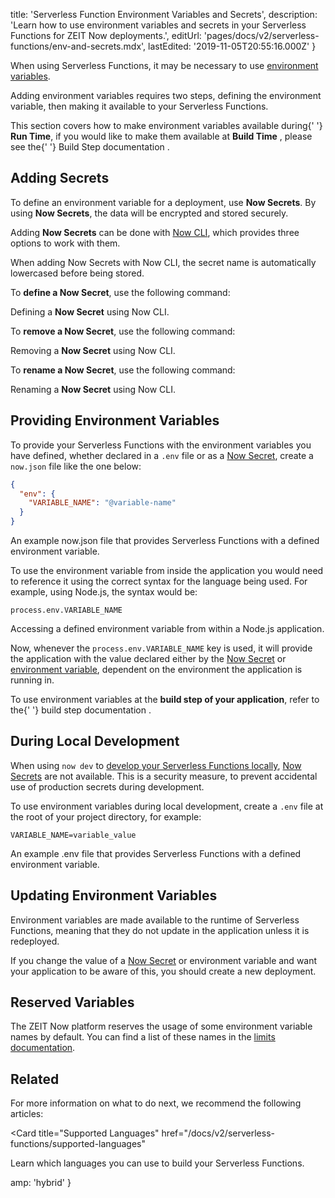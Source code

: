 
  title: 'Serverless Function Environment Variables and Secrets',
  description:
    'Learn how to use environment variables and secrets in your Serverless Functions for ZEIT Now deployments.',
  editUrl: 'pages/docs/v2/serverless-functions/env-and-secrets.mdx',
  lastEdited: '2019-11-05T20:55:16.000Z'
}

When using Serverless Functions, it may be necessary to use [environment variables](https://en.wikipedia.org/wiki/Environment_variable).

Adding environment variables requires two steps, defining the environment variable, then making it available to your Serverless Functions.

<Note>
  This section covers how to make environment variables available during{' '}
  <b>Run Time</b>, if you would like to make them available at <b>Build Time</b>
  , please see the{' '}
  <Link href="/docs/v2/build-step/#using-environment-variables-and-secrets">
    Build Step documentation
  </Link>
  .
</Note>

## Adding Secrets

To define an environment variable for a deployment, use **Now Secrets**. By using **Now Secrets**, the data will be encrypted and stored securely.

Adding **Now Secrets** can be done with [Now CLI](/download), which provides three options to work with them.

<Note>
  When adding Now Secrets with Now CLI, the secret name is automatically
  lowercased before being stored.
</Note>

To **define a Now Secret**, use the following command:

<Snippet dark text="now secrets add <secret-name> <secret-value>" />
<Caption>Defining a <b>Now Secret</b> using <Link href="/download">Now CLI</Link>.</Caption>

To **remove a Now Secret**, use the following command:

<Snippet dark text="now secrets rm <secret-name>" />
<Caption>Removing a <b>Now Secret</b> using <Link href="/download">Now CLI</Link>.</Caption>

To **rename a Now Secret**, use the following command:

<Snippet dark text="now secrets rename <secret-name> <new-name>" />
<Caption>Renaming a <b>Now Secret</b> using <Link href="/download">Now CLI</Link>.</Caption>

## Providing Environment Variables

To provide your Serverless Functions with the environment variables you have defined, whether declared in a `.env` file or as a [Now Secret](#adding-secrets), create a `now.json` file like the one below:

```json
{
  "env": {
    "VARIABLE_NAME": "@variable-name"
  }
}
```

<Caption>
  An example <InlineCode>now.json</InlineCode> file that provides Serverless
  Functions with a defined environment variable.
</Caption>

To use the environment variable from inside the application you would need to reference it using the correct syntax for the language being used. For example, using Node.js, the syntax would be:

```
process.env.VARIABLE_NAME
```

<Caption>
  Accessing a defined environment variable from within a Node.js application.
</Caption>

Now, whenever the `process.env.VARIABLE_NAME` key is used, it will provide the application with the value declared either by the [Now Secret](#adding-secrets) or [environment variable](#during-local-development), dependent on the environment the application is running in.

<Note>
  To use environment variables at the <b>build step of your application</b>,
  refer to the{' '}
  <Link href="/docs/v2/build-step/#using-environment-variables-and-secrets">
    build step documentation
  </Link>
  .
</Note>

## During Local Development

When using `now dev` to [develop your Serverless Functions locally](/docs/v2/serverless-functions/introduction/#local-development), [Now Secrets](#adding-secrets) are not available. This is a security measure, to prevent accidental use of production secrets during development.

To use environment variables during local development, create a `.env` file at the root of your project directory, for example:

```
VARIABLE_NAME=variable_value
```

<Caption>
  An example <InlineCode>.env</InlineCode> file that provides Serverless
  Functions with a defined environment variable.
</Caption>

## Updating Environment Variables

Environment variables are made available to the runtime of Serverless Functions, meaning that they do not update in the application unless it is redeployed.

If you change the value of a [Now Secret](#adding-secrets) or environment variable and want your application to be aware of this, you should create a new deployment.

## Reserved Variables

The ZEIT Now platform reserves the usage of some environment variable names by default. You can find a list of these names in the [limits documentation](/docs/v2/platform/limits/#reserved-variables).

## Related

For more information on what to do next, we recommend the following articles:

<Card
  title="Supported Languages"
  href="/docs/v2/serverless-functions/supported-languages"
>
  Learn which languages you can use to build your Serverless Functions.
</Card>


  amp: 'hybrid'
}

